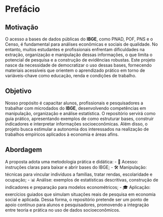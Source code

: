 # Prefácio

## **Motivação**

O acesso a bases de dados públicas do **IBGE**, como PNAD, POF, PNS e o Censo, é fundamental para análises econômicas e sociais de qualidade. No entanto, muitos estudantes e profissionais enfrentam dificuldades na extração, organização e manipulação dessas informações, o que limita o potencial de pesquisa e a construção de evidências robustas. Este projeto nasce da necessidade de democratizar o uso dessas bases, fornecendo materiais acessíveis que orientem o aprendizado prático em torno de variáveis-chave como educação, renda e condições de trabalho.

## **Objetivo**

Nosso propósito é capacitar alunos, profissionais e pesquisadores a trabalhar com microdados do **IBGE**, desenvolvendo competências em manipulação, organização e análise estatística. O repositório servirá como guia prático, apresentando exemplos de como estruturar bases, construir indicadores e interpretar informações socioeconômicas. Além disso, o projeto busca estimular a autonomia dos interessados na realização de trabalhos empíricos aplicados à economia e áreas afins.


## **Abordagem**

A proposta adota uma metodologia prática e didática:
- 🚀 Acesso: instruções claras para baixar e abrir bases do IBGE;
- 🛠️ Manipulação: técnicas para vincular indivíduos a famílias, tratar rendas, escolaridade e ocupação;
- 📊 Análise: exemplos de estatísticas descritivas, construção de indicadores e preparação para modelos econométricos;
- 🎓 Aplicação: exercícios guiados que simulam situações reais de pesquisa em economia social e aplicada.
Dessa forma, o repositório pretende ser um ponto de apoio contínuo para alunos e pesquisadores, promovendo a integração entre teoria e prática no uso de dados socioeconômicos.